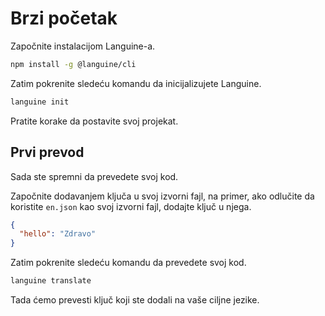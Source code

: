# Brzi početak

Započnite instalacijom Languine-a.

```bash
npm install -g @languine/cli
```

Zatim pokrenite sledeću komandu da inicijalizujete Languine.

```bash
languine init
```

Pratite korake da postavite svoj projekat.

## Prvi prevod

Sada ste spremni da prevedete svoj kod.

Započnite dodavanjem ključa u svoj izvorni fajl, na primer, ako odlučite da koristite `en.json` kao svoj izvorni fajl, dodajte ključ u njega.

```json
{
  "hello": "Zdravo"
}
```

Zatim pokrenite sledeću komandu da prevedete svoj kod.

```bash
languine translate
```

Tada ćemo prevesti ključ koji ste dodali na vaše ciljne jezike.